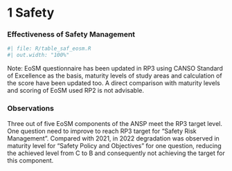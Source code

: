 # 1 Safety
### Effectiveness of Safety Management

```r
#| file: R/table_saf_eosm.R
#| out.width: "100%"
```

Note: EoSM questionnaire has been updated in RP3 using CANSO Standard of Excellence as the basis, maturity levels of study areas and calculation of the score have been updated too. A direct comparison with  maturity levels and scoring of EoSM used RP2 is not advisable.


### Observations															
Three out of five EoSM components of the ANSP meet the RP3 target level. One question need to improve to reach RP3 target for "Safety Risk Management". Compared with 2021, in 2022 degradation was observed in maturity level for "Safety Policy and Objectives" for one question, reducing the achieved level from C to B and consequently not achieving the target for this component.